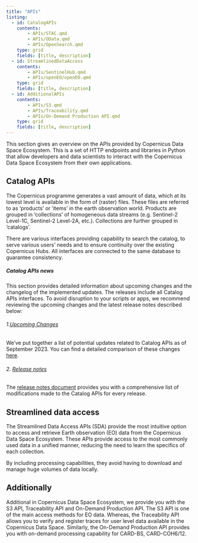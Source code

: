```yaml
---
title: "APIs"
listing: 
  - id: CatalogAPIs
    contents:
        - APIs/STAC.qmd
        - APIs/OData.qmd
        - APIs/OpenSearch.qmd
    type: grid
    fields: [title, description]
  - id: StreamlinedDataAccess
    contents: 
        - APIs/SentinelHub.qmd
        - APIs/openEO/openEO.qmd
    type: grid
    fields: [title, description]
  - id: AdditionalAPIs
    contents: 
        - APIs/S3.qmd
        - APIs/Traceability.qmd
        - APIs/On-Demand Production API.qmd
    type: grid
    fields: [title, description]
---
```



This section gives an overview on the APIs provided by Copernicus Data Space Ecosystem. This is a set of HTTP endpoints
and libraries in Python that allow developers and data scientists to interact with the Copernicus Data Space Ecosystem from
their own applications.


## Catalog APIs

The Copernicus programme generates a vast amount of data, which at its lowest level is available in the form of (raster) files.
These files are referred to as 'products' or 'items' in the earth observation world. Products are grouped in 'collections'
of homogeneous data streams (e.g. Sentinel-2 Level-1C, Sentinel-2 Level-2A, etc.). Collections are further grouped in 'catalogs'.

There are various interfaces providing capability to search the catalog, to serve various users'
needs and to ensure continuity over the existing Copernicus Hubs. All interfaces are connected to
the same database to guarantee consistency.

::: {#CatalogAPIs}
:::

##### Catalog APIs news
This section provides detailed information about upcoming changes and the changelog of the implemented updates. The releases include all Catalog APIs interfaces. To avoid disruption to your scripts or apps, we recommend reviewing the upcoming changes and the latest release notes described below:

###### 1.[ Upcoming Changes ](APIs/Others/UpcomingChanges.qmd)
We've put together a list of potential updates related to Catalog APIs as of September 2023. You can find a detailed comparison of these changes [here](APIs/Others/UpcomingChanges.qmd).

###### 2. [Release notes](APIs/Others/ReleaseNotes.qmd)
The [release notes document](APIs/Others/ReleaseNotes.qmd) provides you with a comprehensive list of modifications made to the Catalog APIs for every release.

## Streamlined data access

The Streamlined Data Access APIs (SDA) provide the most intuitive option to access and retrieve Earth observation (EO) data from the 
Copernicus Data Space Ecosystem. These APIs provide access to the most commonly used data in a unified manner, reducing
the need to learn the specifics of each collection. 

By including processing capabilities, they avoid having to download and manage huge volumes of data locally.

::: {#StreamlinedDataAccess}
:::


## Additionally 

Additional in Copernicus Data Space Ecosystem, we provide you with the S3 API, Traceability API and On-Demand Production API.
The S3 API is one of the main access methods for EO data. Whereas, the Traceability API allows you to verify and register traces for user level data available in the Copernicus Data Space. Similarly, the On-Demand Production API provides you with on-demand processing capability for CARD-BS, CARD-COH6/12.

::: {#AdditionalAPIs}
:::

